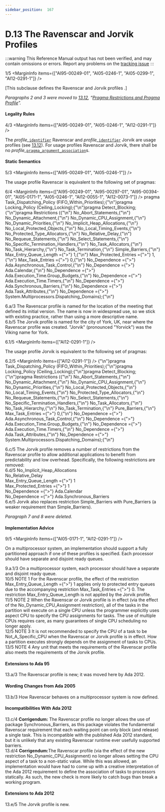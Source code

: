 ```yaml
---
sidebar_position:  167
---
```


# D.13 The Ravenscar and Jorvik Profiles

:::warning
This Reference Manual output has not been verified,
and may contain omissions or errors.
Report any problems on the [tracking issue](https://github.com/ada-lang-io/ada-lang-io/issues/20)
:::


<MarginText>1/5</MarginText>
<MarginInfo items={["AI95-00249-01", "AI05-0246-1", "AI05-0299-1", "AI12-0291-1"]} />
<p>[This subclause defines the Ravenscar and Jorvik profiles .] <br /></p>

<p><em>Paragraphs 2 and 3 were moved to <a href="../AA-13/AA-13.12">13.12</a>, &ldquo;<a href="../AA-13/AA-13.12">Pragma Restrictions and Pragma Profile</a>&rdquo;.</em> <br /></p>


#### Legality Rules

<MarginText>4/3</MarginText>
<MarginInfo items={["AI95-00249-01", "AI05-0246-1", "AI12-0291-1"]} />
<p>The <em>profile_</em><code><a href="../AA-2/AA-2.3#S0002">identifier</a></code> Ravenscar and <em>profile_</em><code><a href="../AA-2/AA-2.3#S0002">identifier</a></code> Jorvik are  usage profiles  (see <a href="../AA-13/AA-13.12">13.12</a>). For usage profiles  Ravenscar and Jorvik, there shall be no <em>profile_</em><code><a href="../AA-2/AA-2.8#S0020">pragma_argument_association</a></code>s. <br /></p>


#### Static Semantics

<MarginText>5/3</MarginText>
<MarginInfo items={["AI95-00249-01", "AI05-0246-1"]} />
<p>The usage profile Ravenscar is equivalent to the following set of pragmas:<br /></p>

<MarginText>6/4</MarginText>
<MarginInfo items={["AI95-00249-01", "AI95-00297-01", "AI95-00394-01", "AI05-0171-1", "AI05-0246-1", "AI12-0055-1", "AI12-0073-1"]} />
<CodeBlock language="ada">
pragma Task_Dispatching_Policy (FIFO_Within_Priorities);{"\n"}pragma Locking_Policy (Ceiling_Locking);{"\n"}pragma Detect_Blocking;{"\n"}pragma Restrictions ({"\n"}              No_Abort_Statements,{"\n"}              No_Dynamic_Attachment,{"\n"}              No_Dynamic_CPU_Assignment,{"\n"}              No_Dynamic_Priorities,{"\n"}              No_Implicit_Heap_Allocations,{"\n"}              No_Local_Protected_Objects,{"\n"}              No_Local_Timing_Events,{"\n"}              No_Protected_Type_Allocators,{"\n"}              No_Relative_Delay,{"\n"}              No_Requeue_Statements,{"\n"}              No_Select_Statements,{"\n"}              No_Specific_Termination_Handlers,{"\n"}              No_Task_Allocators,{"\n"}              No_Task_Hierarchy,{"\n"}              No_Task_Termination,{"\n"}              Simple_Barriers,{"\n"}              Max_Entry_Queue_Length ={">"} 1,{"\n"}              Max_Protected_Entries ={">"} 1,{"\n"}              Max_Task_Entries ={">"} 0,{"\n"}              No_Dependence ={">"} Ada.Asynchronous_Task_Control,{"\n"}              No_Dependence ={">"} Ada.Calendar,{"\n"}              No_Dependence ={">"} Ada.Execution_Time.Group_Budgets,{"\n"}              No_Dependence ={">"} Ada.Execution_Time.Timers,{"\n"}              No_Dependence ={">"} Ada.Synchronous_Barriers,{"\n"}              No_Dependence ={">"} Ada.Task_Attributes,{"\n"}              No_Dependence ={">"} System.Multiprocessors.Dispatching_Domains);{"\n"}

</CodeBlock>
<AnnotatedOnly>
<MarginText>6.a/3</MarginText>
<Admonition type="aarm" aarm="discussion">
<strong></strong>The Ravenscar profile is named for the location of the meeting that defined its initial version. The name is now in widespread use, so we stick with existing practice, rather than using a more descriptive name.<br /></Admonition>
</AnnotatedOnly>

<AnnotatedOnly>
<MarginText>6.b/5</MarginText>
<Admonition type="aarm" aarm="note">
The Jorvik profile is named for the city of York, UK, near where the Ravenscar profile was created. "Jorvik" (pronounced "Yorvick") was the Viking name for York. <br /></Admonition>
</AnnotatedOnly>

<MarginText>6.1/5</MarginText>
<MarginInfo items={["AI12-0291-1"]} />
<p>The usage profile Jorvik is equivalent to the following set of pragmas:<br /></p>

<MarginText>6.2/5</MarginText>
<MarginInfo items={["AI12-0291-1"]} />
<CodeBlock language="ada">
{"\n"}pragma Task_Dispatching_Policy (FIFO_Within_Priorities);{"\n"}pragma Locking_Policy (Ceiling_Locking);{"\n"}pragma Detect_Blocking;{"\n"}pragma Restrictions ({"\n"}              No_Abort_Statements,{"\n"}              No_Dynamic_Attachment,{"\n"}              No_Dynamic_CPU_Assignment,{"\n"}              No_Dynamic_Priorities,{"\n"}              No_Local_Protected_Objects,{"\n"}              No_Local_Timing_Events,{"\n"}              No_Protected_Type_Allocators,{"\n"}              No_Requeue_Statements,{"\n"}              No_Select_Statements,{"\n"}              No_Specific_Termination_Handlers,{"\n"}              No_Task_Allocators,{"\n"}              No_Task_Hierarchy,{"\n"}              No_Task_Termination,{"\n"}              Pure_Barriers,{"\n"}              Max_Task_Entries ={">"} 0,{"\n"}              No_Dependence ={">"} Ada.Asynchronous_Task_Control,{"\n"}              No_Dependence ={">"} Ada.Execution_Time.Group_Budgets,{"\n"}              No_Dependence ={">"} Ada.Execution_Time.Timers,{"\n"}              No_Dependence ={">"} Ada.Task_Attributes,{"\n"}              No_Dependence ={">"} System.Multiprocessors.Dispatching_Domains);{"\n"}

</CodeBlock>
<AnnotatedOnly>
<MarginText>6.c/5</MarginText>
<Admonition type="aarm" aarm="discussion">
<strong></strong>The Jorvik profile removes a number of restrictions from the Ravenscar profile to allow additional applications to benefit from predictability and low overhead. Specifically, the following restrictions are removed: <br /></Admonition>
</AnnotatedOnly>

<AnnotatedOnly>
<MarginText>6.d/5</MarginText>
<Admonition type="aarm" aarm="note">
    No_Implicit_Heap_Allocations<br />    No_Relative_Delay<br />    Max_Entry_Queue_Length ={">"} 1<br />    Max_Protected_Entries ={">"} 1<br />    No_Dependence ={">"} Ada.Calendar<br />    No_Dependence ={">"} Ada.Synchronous_Barriers<br /></Admonition>
</AnnotatedOnly>

<AnnotatedOnly>
<MarginText>6.e/5</MarginText>
<Admonition type="aarm" aarm="note">
Jorvik also replaces restriction Simple_Barriers with Pure_Barriers (a weaker requirement than Simple_Barriers). <br /></Admonition>
</AnnotatedOnly>

<p><em>Paragraph 7 and 8 were deleted.</em> <br /></p>


#### Implementation Advice

<MarginText>9/5</MarginText>
<MarginInfo items={["AI05-0171-1", "AI12-0291-1"]} />
<p>On a multiprocessor system, an implementation should support a fully partitioned approach if one of these profiles is specified. Each processor should have separate and disjoint ready queues.<br /></p>

<AnnotatedOnly>
<MarginText>9.a.1/3</MarginText>
<Admonition type="aarm" aarm="implementation-advice">
<strong></strong>On a multiprocessor system, each processor should have a separate and disjoint ready queue.<br /></Admonition>
</AnnotatedOnly>

<AnnotatedOnly>
<MarginText>10/5</MarginText>
<MarginInfo items={["AI95-00249-01", "AI05-0246-1", "AI12-0291-1"]} />
<Admonition type="aarm" aarm="note">
NOTE 1   For the Ravenscar profile, the  effect of the restriction Max_Entry_Queue_Length ={">"} 1  applies only to protected entry queues due to the accompanying restriction  Max_Task_Entries ={">"} 0. The restriction Max_Entry_Queue_Length is not applied by the Jorvik profile.<br /></Admonition>
</AnnotatedOnly>

<AnnotatedOnly>
<MarginText>11/5</MarginText>
<MarginInfo items={["AI12-0055-1", "AI12-0291-1"]} />
<Admonition type="aarm" aarm="note">
NOTE 2   When the Ravenscar or Jorvik profile is in effect (via the effect of the No_Dynamic_CPU_Assignment restriction), all of the tasks in the partition will execute on a single CPU unless the programmer explicitly uses aspect CPU to specify the CPU assignments for tasks. The use of multiple CPUs requires care, as many guarantees of single CPU scheduling no longer apply.<br /></Admonition>
</AnnotatedOnly>

<AnnotatedOnly>
<MarginText>12/5</MarginText>
<MarginInfo items={["AI12-0055-1", "AI12-0291-1"]} />
<Admonition type="aarm" aarm="note">
NOTE 3   It is not recommended to specify the CPU of a task to be Not_A_Specific_CPU when the Ravenscar or Jorvik profile is in effect. How a partition executes strongly depends on the assignment of tasks to CPUs. <br /></Admonition>
</AnnotatedOnly>

<AnnotatedOnly>
<MarginText>13/5</MarginText>
<MarginInfo items={["AI12-0291-1"]} />
<Admonition type="aarm" aarm="note">
NOTE 4   Any unit that meets the requirements of the Ravenscar profile also meets the requirements of the Jorvik profile. <br /></Admonition>
</AnnotatedOnly>

<AnnotatedOnly>

#### Extensions to Ada 95

</AnnotatedOnly>
<AnnotatedOnly>
<MarginText>13.a/3</MarginText>
<MarginInfo items={["AI95-00249-01", "AI05-0246-1"]} />
<Admonition type="aarm" aarm="note">
The Ravenscar profile is new; it was moved here by Ada 2012. <br /></Admonition>
</AnnotatedOnly>

<AnnotatedOnly>

#### Wording Changes from Ada 2005

</AnnotatedOnly>
<AnnotatedOnly>
<MarginText>13.b/3</MarginText>
<MarginInfo items={["AI05-0171-1"]} />
<Admonition type="aarm" aarm="note">
How Ravenscar behaves on a multiprocessor system is now defined. <br /></Admonition>
</AnnotatedOnly>

<AnnotatedOnly>

#### Incompatibilities With Ada 2012

</AnnotatedOnly>
<AnnotatedOnly>
<MarginText>13.c/4</MarginText>
<MarginInfo items={["AI05-0073-1"]} />
<Admonition type="aarm" aarm="note">
<strong>Corrigendum:</strong> The Ravenscar profile no longer allows the use of package Synchronous_Barriers, as this package violates the fundamental Ravenscar requirement that each waiting point can only block (and release) a single task. This is incompatible with the published Ada 2012 standard, but it is unlikely that any existing Ravenscar runtime ever usefully supported barriers.<br /></Admonition>
</AnnotatedOnly>

<AnnotatedOnly>
<MarginText>13.d/4</MarginText>
<MarginInfo items={["AI05-0055-1"]} />
<Admonition type="aarm" aarm="note">
<strong>Corrigendum:</strong>The Ravenscar profile (via the effect of the new restriction No_Dynamic_CPU_Assignment) no longer allows setting the CPU aspect of a task to a non-static value. While this was allowed, an implementation would have had to come up with a creative interpretation of the Ada 2012 requirement to define the association of tasks to processors statically. As such, the new check is more likely to catch bugs than break a working program. <br /></Admonition>
</AnnotatedOnly>

<AnnotatedOnly>

#### Extensions to Ada 2012

</AnnotatedOnly>
<AnnotatedOnly>
<MarginText>13.e/5</MarginText>
<MarginInfo items={["AI12-0291-1"]} />
<Admonition type="aarm" aarm="note">
The Jorvik profile is new. <br /></Admonition>
</AnnotatedOnly>

